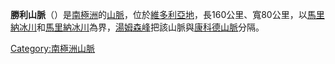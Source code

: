 '''勝利山脈'''（{{lang-en|Victory Mountains}}）是[[南極洲|南極洲]]的[[山脈|山脈]]，位於[[維多利亞地|維多利亞地]]，長160公里、寬80公里，以[[馬里納冰川|馬里納冰川]]和[[馬里納冰川|馬里納冰川]]為界，[[湯姆森峰|湯姆森峰]]把該山脈與[[康科德山脈|康科德山脈]]分隔。

{{coord|72|40|S|168|00|E|type:mountain|display=title}}

{{Antarctica-geo-stub}}
[[Category:南極洲山脈|Category:南極洲山脈]]